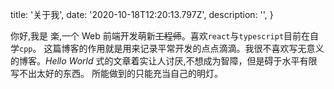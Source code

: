 
  title: '关于我',
  date: '2020-10-18T12:20:13.797Z',
  description: '',
}

你好,我是 楽,一个 Web 前端开发萌新<s>工程师</s>。喜欢`react`与`typescript`目前在自学`cpp`。
这篇博客的作用就是用来记录平常开发的点点滴滴。我很不喜欢写无意义的博客。_Hello World_ 式的文章着实让人讨厌,不想成为智障，但是碍于水平有限写不出太好的东西。
所能做到的只能充当自己的明灯。

